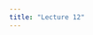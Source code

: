 ```yaml
---
title: "Lecture 12"
---
```


<!-- 
[Full Screen](lecture-12.qmd) | [PDF]() 

```{=html}
<iframe class="slide-deck" src="lecture-12.html" height="420" width="747" style="border: 1px solid #2e3846;"></iframe>
```


 -->
